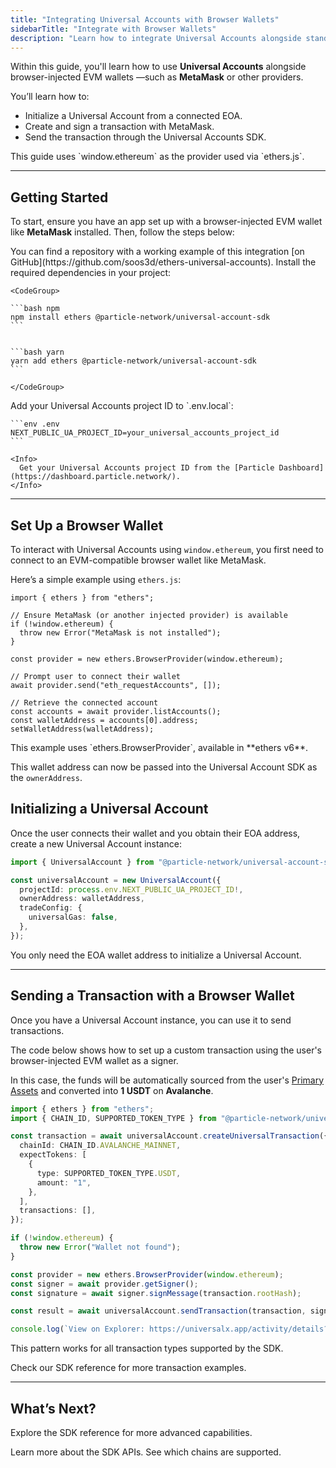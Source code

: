 ```yaml
---
title: "Integrating Universal Accounts with Browser Wallets"
sidebarTitle: "Integrate with Browser Wallets"
description: "Learn how to integrate Universal Accounts alongside standard EVM wallets (e.g. MetaMask)."
---
```


Within this guide, you'll learn how to use **Universal Accounts** alongside browser-injected EVM wallets —such as **MetaMask** or other providers.

You’ll learn how to:

- Initialize a Universal Account from a connected EOA.
- Create and sign a transaction with MetaMask.
- Send the transaction through the Universal Accounts SDK.

<Note>
  This guide uses `window.ethereum` as the provider used via `ethers.js`.
</Note>

---

## Getting Started

To start, ensure you have an app set up with a browser-injected EVM wallet like **MetaMask** installed. Then, follow the steps below:

<Info>
  You can find a repository with a working example of this integration [on GitHub](https://github.com/soos3d/ethers-universal-accounts).
</Info>

<Steps>
  <Step title="Install the Universal Accounts SDK">
    Install the required dependencies in your project:

    <CodeGroup>

    ```bash npm
    npm install ethers @particle-network/universal-account-sdk
    ```

    
    ```bash yarn
    yarn add ethers @particle-network/universal-account-sdk
    ```

    </CodeGroup>


  </Step>
  <Step title="Set Environment Variables">
    Add your Universal Accounts project ID to `.env.local`:

    ```env .env
    NEXT_PUBLIC_UA_PROJECT_ID=your_universal_accounts_project_id
    ```

    <Info>
      Get your Universal Accounts project ID from the [Particle Dashboard](https://dashboard.particle.network/).
    </Info>
  </Step>
</Steps>

---

## Set Up a Browser Wallet

To interact with Universal Accounts using `window.ethereum`, you first need to connect to an EVM-compatible browser wallet like MetaMask.

Here’s a simple example using `ethers.js`:

```tsx
import { ethers } from "ethers";

// Ensure MetaMask (or another injected provider) is available
if (!window.ethereum) {
  throw new Error("MetaMask is not installed");
}

const provider = new ethers.BrowserProvider(window.ethereum);

// Prompt user to connect their wallet
await provider.send("eth_requestAccounts", []);

// Retrieve the connected account
const accounts = await provider.listAccounts();
const walletAddress = accounts[0].address;
setWalletAddress(walletAddress);
```

<Note>
  This example uses `ethers.BrowserProvider`, available in **ethers v6**.
</Note>

This wallet address can now be passed into the Universal Account SDK as the `ownerAddress`.

## Initializing a Universal Account

Once the user connects their wallet and you obtain their EOA address, create a new Universal Account instance:

```ts
import { UniversalAccount } from "@particle-network/universal-account-sdk";

const universalAccount = new UniversalAccount({
  projectId: process.env.NEXT_PUBLIC_UA_PROJECT_ID!,
  ownerAddress: walletAddress,
  tradeConfig: {
    universalGas: false,
  },
});
```

<Info>
  You only need the EOA wallet address to initialize a Universal Account.
</Info>

---

## Sending a Transaction with a Browser Wallet

Once you have a Universal Account instance, you can use it to send transactions.

The code below shows how to set up a custom transaction using the user's browser-injected EVM wallet as a signer.

In this case, the funds will be automatically sourced from the user's [Primary Assets](/universal-accounts/cha/chains#primary-assets) and converted into **1 USDT** on **Avalanche**.

```ts
import { ethers } from "ethers";
import { CHAIN_ID, SUPPORTED_TOKEN_TYPE } from "@particle-network/universal-account-sdk";

const transaction = await universalAccount.createUniversalTransaction({
  chainId: CHAIN_ID.AVALANCHE_MAINNET,
  expectTokens: [
    {
      type: SUPPORTED_TOKEN_TYPE.USDT,
      amount: "1",
    },
  ],
  transactions: [],
});

if (!window.ethereum) {
  throw new Error("Wallet not found");
}

const provider = new ethers.BrowserProvider(window.ethereum);
const signer = await provider.getSigner();
const signature = await signer.signMessage(transaction.rootHash);

const result = await universalAccount.sendTransaction(transaction, signature);

console.log(`View on Explorer: https://universalx.app/activity/details?id=${result.transactionId}`);
```

This pattern works for all transaction types supported by the SDK.

<Card title="More Transaction Examples" icon="coin" href="/universal-accounts/ua-reference/desktop/web#sending-a-transfer-transaction">
  Check our SDK reference for more transaction examples.
</Card>

---

## What’s Next?

Explore the SDK reference for more advanced capabilities.

<CardGroup cols="2">
  <Card title="SDK Reference" icon="code" href="/universal-accounts/ua-reference/desktop/web">
    Learn more about the SDK APIs.
  </Card>
  <Card title="Supported Chains" icon="link" href="/universal-accounts/cha/chains">
    See which chains are supported.
  </Card>
</CardGroup>
